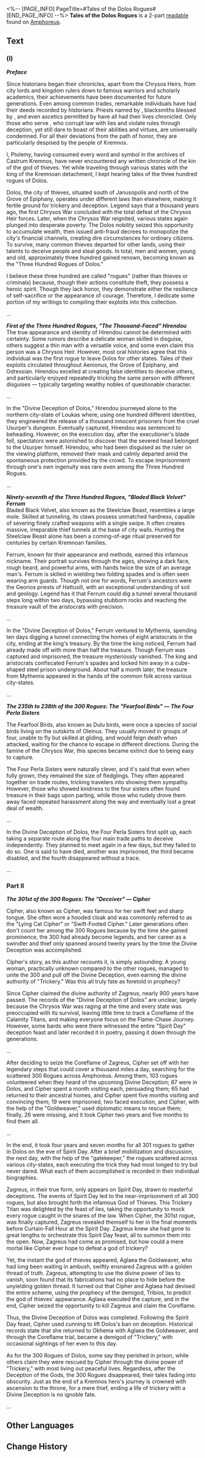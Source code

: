 <%-- [PAGE_INFO]
PageTitle=#Tales of the Dolos Rogues#
[END_PAGE_INFO] --%>
{{Readable Infobox
|id           = 532
|partIds      = 190860;190861
|title        = 
|image        = Item Tales of the Dolos Rogues (I).png
|world        = Amphoreus
|parts        = 2
|author       = <!--to be added-->
|description  = A historical record written by Ptolemy, the Kremnoan historian. This volume chronicles the adventures of several figures from among the three hundred rogues of Dolos, the city of thieves.
|part1        = (I)
|source1      = {{cx|Source missing}}
|part2        = Part II
|source2      = {{cx|Source missing}}
|characters   = Aglaea; Aquila; Georios; Thanatos; Zagreus
|factions     = Okhema
}}
'''Tales of the Dolos Rogues''' is a 2-part [[readable]] found on [[Amphoreus]].
<!--
==Location==
{{Map Embed|<map name>|<marker id>}}
-->
==Text==
===(I)===
'''''Preface'''''

Since historians began their chronicles, apart from the Chrysos Heirs, from city lords and kingdom rulers down to famous warriors and scholarly academics, their achievements have been documented for future generations. Even among common trades, remarkable individuals have had their deeds recorded by historians. Priests named by {{Rubi|Aquila|Sky Titan}}, blacksmiths blessed by {{Rubi|Georios|Earth Titan}}, and even ascetics permitted by {{Rubi|Thanatos|Death Titan}} have all had their lives chronicled. Only those who serve {{Rubi|Zagreus|Trickery Titan}}, who corrupt law with lies and violate rules through deception, yet still dare to boast of their abilities and virtues, are universally condemned. For all their deviations from the path of honor, they are particularly despised by the people of Kremnos.

I, Ptolemy, having consumed every word and symbol in the archives of Castrum Kremnos, have never encountered any written chronicle of the kin of the god of thieves. Yet while traveling through various states with the king of the Kremnoan detachment, I kept hearing tales of the three hundred rogues of Dolos.

Dolos, the city of thieves, situated south of Janusopolis and north of the Grove of Epiphany, operates under different laws than elsewhere, making it fertile ground for trickery and deception. Legend says that a thousand years ago, the first Chrysos War concluded with the total defeat of the Chrysos Heir forces. Later, when the Chrysos War reignited, various states again plunged into desperate poverty. The Dolos nobility seized this opportunity to accumulate wealth, then issued anti-fraud decrees to monopolize the city's financial channels, creating dire circumstances for ordinary citizens. To survive, many common thieves departed for other lands, using their talents to deceive people and steal goods. In total, men and women, young and old, approximately three hundred gained renown, becoming known as the "Three Hundred Rogues of Dolos."

I believe these three hundred are called "rogues" (rather than thieves or criminals) because, though their actions constitute theft, they possess a heroic spirit. Though they lack honor, they demonstrate either the resilience of self-sacrifice or the appearance of courage. Therefore, I dedicate some portion of my writings to compiling their exploits into this collection.

...

'''''First of the Three Hundred Rogues, "The Thousand-Faced" Hirendou'''''<br />
The true appearance and identity of Hirendou cannot be determined with certainty. Some rumors describe a delicate woman skilled in disguise, others suggest a thin man with a versatile voice, and some even claim this person was a Chrysos Heir. However, most oral histories agree that this individual was the first rogue to leave Dolos for other states. Tales of their exploits circulated throughout Aenionus, the Grove of Epiphany, and Odressian. Hirendou excelled at creating false identities to deceive others, and particularly enjoyed repeatedly tricking the same person with different disguises &mdash; typically targeting wealthy nobles of questionable character.

...

In the "Divine Deception of Dolos," Hirendou journeyed alone to the northern city-state of Loukas where, using one hundred different identities, they engineered the release of a thousand innocent prisoners from the cruel Usurper's dungeon. Eventually captured, Hirendou was sentenced to beheading. However, on the execution day, after the executioner's blade fell, spectators were astonished to discover that the severed head belonged to the Usurper himself. Hirendou, who had been disguised as the ruler on the viewing platform, removed their mask and calmly departed amid the spontaneous protection provided by the crowd. To escape imprisonment through one's own ingenuity was rare even among the Three Hundred Rogues.

...

'''''Ninety-seventh of the Three Hundred Rogues, "Bladed Black Velvet" Ferrum'''''<br />
Bladed Black Velvet, also known as the Steelclaw Beast, resembles a large mole. Skilled at tunneling, its claws possess unmatched hardness, capable of severing finely crafted weapons with a single swipe. It often creates massive, irreparable thief tunnels at the base of city walls. Hunting the Steelclaw Beast alone has been a coming-of-age ritual preserved for centuries by certain Kremnoan families.

Ferrum, known for their appearance and methods, earned this infamous nickname. Their portrait survives through the ages, showing a dark face, rough beard, and powerful arms, with hands twice the size of an average man's. Ferrum is skilled in wielding two folding spades and is often seen wearing arm guards. Though not one for words, Ferrum's ancestors were the Georios priests of Hattusili, with an exceptional understanding of soil and geology. Legend has it that Ferrum could dig a tunnel several thousand steps long within two days, bypassing stubborn rocks and reaching the treasure vault of the aristocrats with precision.

...

In the "Divine Deception of Dolos," Ferrum ventured to Mythemis, spending ten days digging a tunnel connecting the homes of eight aristocrats in the city, ending at the king's treasury. By the time the king noticed, Ferrum had already made off with more than half the treasure. Though Ferrum was captured and imprisoned, the treasure mysteriously vanished. The king and aristocrats confiscated Ferrum's spades and locked him away in a cube-shaped steel prison underground. About half a month later, the treasure from Mythemis appeared in the hands of the common folk across various city-states.

...

'''''The 235th to 238th of the 300 Rogues: The "Fearfool Birds" &mdash; The Four Perla Sisters'''''

The Fearfool Birds, also known as Dulu birds, were once a species of social birds living on the outskirts of Oleinus. They usually moved in groups of four, unable to fly but skilled at gliding, and would feign death when attacked, waiting for the chance to escape in different directions. During the famine of the Chrysos War, this species became extinct due to being easy to capture.

The Four Perla Sisters were naturally clever, and it's said that even when fully grown, they remained the size of fledglings. They often appeared together on trade routes, tricking travelers into showing them sympathy. However, those who showed kindness to the four sisters often found treasure in their bags upon parting, while those who rudely drove them away faced repeated harassment along the way and eventually lost a great deal of wealth.

...

In the Divine Deception of Dolos, the Four Perla Sisters first split up, each taking a separate route along the four main trade paths to deceive independently. They planned to meet again in a few days, but they failed to do so. One is said to have died, another was imprisoned, the third became disabled, and the fourth disappeared without a trace.

...

===Part II===
'''''The 301st of the 300 Rogues: The "Deceiver" &mdash; Cipher'''''

Cipher, also known as Cipher, was famous for her swift feet and sharp tongue. She often wore a hooded cloak and was commonly referred to as the "Lying Cat Cipher" or "Swift-Footed Cipher." Later generations often don't count her among the 300 Rogues because by the time she gained prominence, the 300 had already become legends, and her career as a swindler and thief only spanned around twenty years by the time the Divine Deception was accomplished.

Cipher's story, as this author recounts it, is simply astounding: A young woman, practically unknown compared to the other rogues, managed to unite the 300 and pull off the Divine Deception, even earning the divine authority of "Trickery." Was this all truly fate as foretold in prophecy?

Since Cipher claimed the divine authority of Zagreus, nearly 900 years have passed. The records of the "Divine Deception of Dolos" are unclear, largely because the Chrysos War was raging at the time and every state was preoccupied with its survival, leaving little time to track a Coreflame of the Calamity Titans, and making everyone focus on the Flame-Chase Journey. However, some bards who were there witnessed the entire "Spirit Day" deception feast and later recorded it in poetry, passing it down through the generations.

...

After deciding to seize the Coreflame of Zagreus, Cipher set off with her legendary steps that could cover a thousand miles a day, searching for the scattered 300 Rogues across Amphoreus. Among them, 103 rogues volunteered when they heard of the upcoming Divine Deception; 87 were in Dolos, and Cipher spent a month visiting each, persuading them; 65 had returned to their ancestral homes, and Cipher spent five months visiting and convincing them; 19 were imprisoned, two faced execution, and Cipher, with the help of the "Goldweaver," used diplomatic means to rescue them; finally, 26 were missing, and it took Cipher two years and five months to find them all.

...

In the end, it took four years and seven months for all 301 rogues to gather in Dolos on the eve of Spirit Day. After a brief mobilization and discussion, the next day, with the help of the "gatekeeper," the rogues scattered across various city-states, each executing the trick they had most longed to try but never dared. What each of them accomplished is recorded in their individual biographies.

Zagreus, in their true form, only appears on Spirit Day, drawn to masterful deceptions. The events of Spirit Day led to the near-imprisonment of all 300 rogues, but also brought forth the infamous God of Thieves. This Trickery Titan was delighted by the feast of lies, taking the opportunity to mock every rogue caught in the snares of the law. When Cipher, the 301st rogue, was finally captured, Zagreus revealed themself to her in the final moments before Curtain-Fall Hour at the Spirit Day. Zagreus knew she had gone to great lengths to orchestrate this Spirit Day feast, all to summon them into the open. Now, Zagreus had come as promised, but how could a mere mortal like Cipher ever hope to defeat a god of trickery?

Yet, the instant the god of thieves appeared, Aglaea the Goldweaver, who had long been waiting in ambush, swiftly ensnared Zagreus with a golden thread of truth. Zagreus, attempting to use the divine power of lies to vanish, soon found that its fabrications had no place to hide before the unyielding golden thread. It turned out that Cipher and Aglaea had devised the entire scheme, using the prophecy of the demigod, Tribios, to predict the god of thieves' appearance. Aglaea executed the capture, and in the end, Cipher seized the opportunity to kill Zagreus and claim the Coreflame.

Thus, the Divine Deception of Dolos was completed. Following the Spirit Day feast, Cipher used cunning to lift Dolos's ban on deception. Historical records state that she returned to Okhema with Aglaea the Goldweaver, and through the Coreflame trial, became a demigod of "Trickery," with occasional sightings of her even to this day.

As for the 300 Rogues of Dolos, some say they perished in prison, while others claim they were rescued by Cipher through the divine power of "Trickery," with most living out peaceful lives. Regardless, after the Deception of the Gods, the 300 Rogues disappeared, their tales fading into obscurity. Just as the end of a Kremnos hero's journey is crowned with ascension to the throne, for a mere thief, ending a life of trickery with a Divine Deception is no ignoble fate.

...

<!--
==Trivia==
* 
-->
==Other Languages==
{{Other Languages
|en   = Tales of the Dolos Rogues
|zhs  = 多洛斯侠盗列传
|zht  = 多洛斯俠盜列傳
|ja   = ドロス義賊列伝
|ko   = 도로스 의적 열전
|es   = Biografías de los forajidos de Doros
|fr   = Contes des roublards de Dolos
|ru   = Биографии благородных разбойников Долоса
|th   = เรื่องเล่าขานจอมโจรแห่ง Dolos
|vi   = Tiểu Sử Hiệp Đạo Dolos
|de   = Geschichten über Dolos-Schurken
|id   = Kisah Pencuri Dolos
|pt   = Contos dos Renegados de Dolos
}}

==Change History==
{{Change History|3.3}}